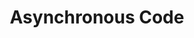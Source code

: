 ---
id: "node_easy_014"
questionType: "MULTIPLE_CHOICE"
title: "Asynchronous Code"
description: "Which feature allows asynchronous operations in Node.js?"
difficulty: "EASY"
category: "Node.js"
options:
  - "Promises"
  - "Loops"
  - "Classes"
  - "Variables"
correctAnswer: 0
---
